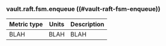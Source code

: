 ### vault.raft.fsm.enqueue ((#vault-raft-fsm-enqueue))

Metric type | Units | Description
----------- | ----- | -----------
BLAH     | BLAH    | BLAH
